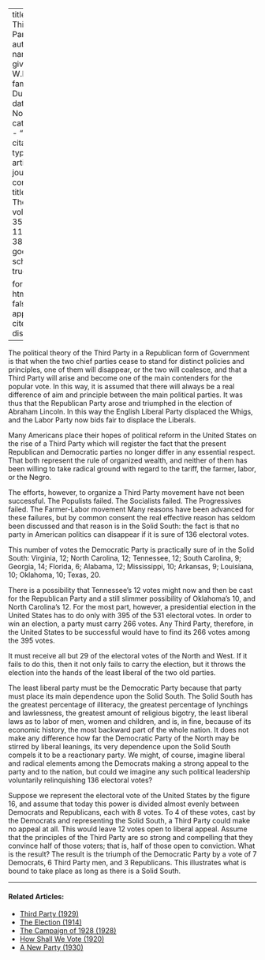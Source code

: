 
---
title: 'A Third Party'
author:
  - name:
      given: W.E.B.
      family: Du Bois
date: Nov. 1928
categories: 
  - ""
citation: 
  type: article-journal
  container-title: The Crisis
  volume: 35
  issue: 11
  page: 381
google-scholar: true

format:
  html:
    toc: false
    appendix-cite-as: display
---


The political theory of the Third Party in a Republican form of Government is that when the two chief parties cease to stand for distinct policies and principles, one of them will disappear, or the two will coalesce, and that a Third Party will arise and become one of the main contenders for the popular vote. In this way, it is assumed that there will always be a real difference of aim and principle between the main political parties. It was thus that the Republican Party arose and triumphed in the election of Abraham Lincoln. In this way the English Liberal Party displaced the Whigs, and the Labor Party now bids fair to displace the Liberals.

Many Americans place their hopes of political reform in the United States on the rise of a Third Party which will register the fact that the present Republican and Democratic parties no longer differ in any essential respect. That both represent the rule of organized wealth, and neither of them has been willing to take radical ground with regard to the tariff, the farmer, labor, or the Negro.

The efforts, however, to organize a Third Party movement have not been successful. The Populists failed. The Socialists failed. The Progressives failed. The Farmer-Labor movement Many reasons have been advanced for these failures, but by common consent the real effective reason has seldom been discussed and that reason is in the Solid South: the fact is that no party in American politics can disappear if it is sure of 136 electoral votes.

This number of votes the Democratic Party is practically sure of in the Solid South: Virginia, 12; North Carolina, 12; Tennessee, 12; South Carolina, 9; Georgia, 14; Florida, 6; Alabama, 12; Mississippi, 10; Arkansas, 9; Louisiana, 10; Oklahoma, 10; Texas, 20.

There is a possibility that Tennessee's 12 votes might now and then be cast for the Republican Party and a still slimmer possibility of Oklahoma's 10, and North Carolina's 12. For the most part, however, a presidential election in the United States has to do only with 395 of the 531 electoral votes. In order to win an election, a party must carry 266 votes. Any Third Party, therefore, in the United States to be successful would have to find its 266 votes among the 395 votes.

It must receive all but 29 of the electoral votes of the North and West. If it fails to do this, then it not only fails to carry the election, but it throws the election into the hands of the least liberal of the two old parties.

The least liberal party must be the Democratic Party because that party must place its main dependence upon the Solid South. The Solid South has the greatest percentage of illiteracy, the greatest percentage of lynchings and lawlessness, the greatest amount of religious bigotry, the least liberal laws as to labor of men, women and children, and is, in fine, because of its economic history, the most backward part of the whole nation. It does not make any difference how far the Democratic Party of the North may be stirred by liberal leanings, its very dependence upon the Solid South compels it to be a reactionary party. We might, of course, imagine liberal and radical elements among the Democrats making a strong appeal to the party and to the nation, but could we imagine any such political leadership voluntarily relinquishing 136 electoral votes?

Suppose we represent the electoral vote of the United States by the figure 16, and assume that today this power is divided almost evenly between Democrats and Republicans, each with 8 votes. To 4 of these votes, cast by the Democrats and representing the Solid South, a Third Party could make no appeal at all. This would leave 12 votes open to liberal appeal. Assume that the principles of the Third Party are so strong and compelling that they convince half of those voters; that is, half of those open to conviction. What is the result? The result is the triumph of the Democratic Party by a vote of 7 Democrats, 6 Third Party men, and 3 Republicans. This illustrates what is bound to take place as long as there is a Solid South.

<!-- Similar articles start here -->

<hr>
#### Related Articles:

* [Third Party (1929)](/Volumes/36/02/third_party.html)
* [The Election (1914)](/Volumes/09/02/election.html)
* [The Campaign of 1928 (1928)](/Volumes/35/12/campaign_of_1928.html)
* [How Shall We Vote (1920)](/Volumes/20/05/how_shall_we_vote.html)
* [A New Party (1930)](/Volumes/37/08/new_party.html)

<!-- Similar articles end here -->